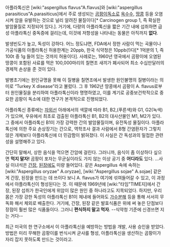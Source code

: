 아플라톡신은 [wiki:"aspergillus flavus"A.flavus]와 [wiki:"aspergillus parasiticus"A.parasiticus]에서 주로 생성되는 [[곰팡이]]독소로 [[옥수수]], [[땅콩]] 등을 오염시켜 암을 유발하는 것으로 널리 알려진 물질이다[* Carcinogen group 1, 즉 확실한 발암물질로 지정되어 있다.]. 거기에, 다량의 아플라톡신을 짧은 기간 내에 섭취하면 급성 아플라톡신 중독증에 걸리는데, 이것에 저항성을 나타내는 동물은 아직까지 '''없다'''.

발생빈도가 높고, 독성이 강하다. 어느 정도냐면, FDA에서 정한 사람이 먹는 곡물이나 가공식품의 아플라톡신 허용한계는 20ppb, 한국 식약청은 10ppb(!)다[* 1억분의 1, 즉 100t 중 1g 들어 있는 것까지 허용이다]. 사례로는, 1960년 영국에서 곰팡이에 오염된 땅콩이 포함된 사료를 먹은 100,000마리의 칠면조 새끼가 폐사되어 최소 수십만달러의 경제적 손상을 준 것이 있다.

발병초기에는 원인규명을 못해 이 질병을 칠면조에서 발생한 원인불명의 질병이라는 의미로 “Turkey X disease”라고 불렀다. 그 후 1962년 땅콩에서 곰팡이 A. flavus로부터 원인물질을 분리하여 아플라톡신이라 명명하였고, 이를 계기로 공중보건학적으로 중요한 곰팡이 독소에 대한 연구가 본격적으로 진행되었다.

아플라톡신 종류에는 [[자외선]] 아래에서의 색깔에 따라 B1, B2,(푸른색)와 G1, G2(녹색)가 있으며, 우유에서 최초로 검출된 아플라톡신 B1, B2의 대사산물인 M1, M2가 있다.
그 중에서 아플라톡신 B1이 가장 강력한 간의 발암물질이며, 유전독성 물질이다. 아플라톡신에 의한 주요 손상장기는 간으로, 역학조사 결과 사람에서 B형 간염환자가 그렇치 않은 개체보다 아플라톡신에 더 민감함이 밝혀졌다. 이 사실은 간 독성과의 밀접한 관련성을 설명해주고 있다. 

간단히 말해서, 상한 음식을 먹으면 간암에 걸린다. 그러니까, 음식이 좀 이상하다 싶으면 '''먹지 말자!''' 곰팡이 포자는 무균실이라도 가지 않는 이상 공기 중 '''어디라도''' 있다.
...사실 이녀석은 [[간장]], [[된장]]에도 미량 들어있다. 같은 Aspergillus 속에 속하는 [wiki:"Aspergillus oryzae" A.oryzae], [wiki:"Aspergillus sojae" A.sojae] 같은 게 간장, 된장을 만드는 데 쓰이다 보니 A. flavus가 여기에 섞여들어갈 수 있고, 이 과정에서 아플라톡신이 형성된다는 것. 이 때문에 1969년에 [wiki:"타임"TIME지]에서 간장, 된장 섭취가 한국인에게 위암이 많은 원인 중 하나라고도 지목되었다. 하지만, 우리 몸은 가장 강한 독성의 아플라톡신 B1이 체내에 들어와도 [[가수분해]] 등을 통해 서서히 무독화 해서 체외로 배출한다. 거기에, 간장, 된장 같은 발효식품은 위에 써 놓은 단점보다 장점이 훨씬 많은 식품들이다. 그러니 '''편식하지 말고 먹자'''. --식약청 기준에 신경쓰면 지는 거다--

최근 미국의 한 연구소에서 이 아플라톡신을 예방하는 방법을 개발, 사용 승인을 받았다. 방법은 미리 무해한 곰팡이를 번식시켜 균사를 형성, 아플라톡신을 생산하는 곰팡이가 자리 잡지 못하도록 만드는 것이라고.
